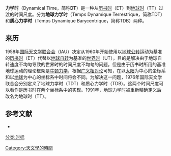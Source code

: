 '''力学时'''（Dynamical Time，简称'''DT'''）是一种从[[历书时|历书时]]（ET）到[[地球时|地球时]]（TT）过渡的时间尺度。分为'''地球力学时'''（Temps Dynamique Terrestrique，简称TDT）和'''质心力学时'''（Temps Dynamique Barycentrique，简称TDB）两种。

==来历==
1958年[[国际天文学联合会|国际天文学联合会]]（IAU）决定从1960年开始使用以[[地球公转|地球公转]]运动为基准的[[历书时|历书时]]（ET）代替以[[地球自转|地球自转]]为基准的[[世界时|世界时]]（UT），目的是解决由于地球自转速度不均匀导致的世界时的时间尺度不均匀的问题。但是由于历书时所用的基准地球运动的理论框架是[[牛顿力学|牛顿力学]]，根据[[广义相对论|广义相对论]]可知，在以[[太阳|太阳]]为中心的坐标系和以[[地球|地球]]为中心的坐标系中时间将会不同。为解决这一问题，1976年国际天文学联合会分别定义了地球力学时（TDT）和质心力学时（TDB）。这两个时间尺度可以看作是历书时在两个坐标系中的实现。1991年，地球力学时被重新精确定义后改名为地球时（TT）。

==参考文献==
*{{cite book zh |author=孔祥元 郭际明 刘宗泉|title=大地测量学基础 |format=M |edition=1 |location=武汉 |publisher=武汉大学出版社 |date=2005 |pages=21 |id= ISBN 978-7-307-04837-9}}

{{天文学小作品}}
{{时间}}
[[Category:天文學的時間|Category:天文學的時間]]
[[分类:时标|分类:时标]]